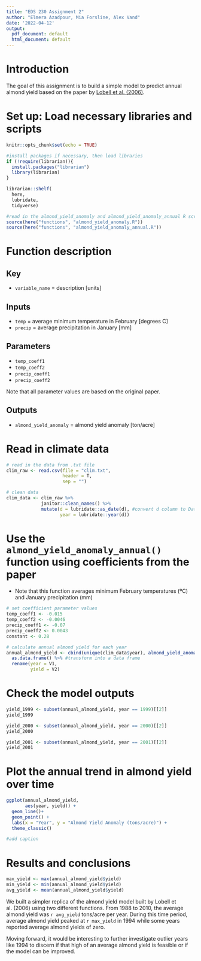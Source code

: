 ```yaml
---
title: "EDS 230 Assignment 2"
author: "Elmera Azadpour, Mia Forsline, Alex Vand"
date: '2022-04-12'
output:
  pdf_document: default
  html_document: default
---
```


# Introduction

The goal of this assignment is to build a simple model to predict annual almond yield based on the paper by [Lobell et al. (2006)](https://www.sciencedirect.com/science/article/pii/S016819230600308X).

# Set up: Load necessary libraries and scripts

```r
knitr::opts_chunk$set(echo = TRUE)

#install packages if necessary, then load libraries
if (!require(librarian)){
  install.packages("librarian")
  library(librarian)
}

librarian::shelf(
  here,
  lubridate,
  tidyverse)

#read in the almond_yield_anomaly and almond_yield_anomaly_annual R scripts in order to use the functions in this RMD 
source(here("functions", "almond_yield_anomaly.R"))
source(here("functions", "almond_yield_anomaly_annual.R"))
```

# Function description

## Key

-   `variable_name` = description [units]

## Inputs

-   `temp` = average minimum temperature in February [degrees C]
-   `precip` = average precipitation in January [mm]

## Parameters

-   `temp_coeff1`
-   `temp_coeff2`
-   `precip_coeff1`
-   `precip_coeff2`

Note that all parameter values are based on the original paper.

## Outputs

-   `almond_yield_anomaly` = almond yield anomaly [ton/acre]

# Read in climate data

```r
# read in the data from .txt file
clim_raw <- read.csv(file = "clim.txt", 
                     header = T, 
                     sep = "")

# clean data 
clim_data <- clim_raw %>% 
             janitor::clean_names() %>% 
             mutate(d = lubridate::as_date(d), #convert d column to Date format rather than a character 
                    year = lubridate::year(d))
```

# Use the `almond_yield_anomaly_annual()` function using coefficients from the paper
- Note that this function averages minimum February temperatures (ºC) and January precipitation (mm)
```r
# set coefficient parameter values 
temp_coeff1 <- -0.015
temp_coeff2 <- -0.0046
precip_coeff1 <- -0.07
precip_coeff2 <- 0.0043
constant <- 0.28

# calculate annual almond yield for each year
annual_almond_yield <- cbind(unique(clim_data$year), almond_yield_anomaly_annual(clim_data)) %>%  #create a matrix/array of dates and annual almond yields
  as.data.frame() %>% #transform into a data frame 
  rename(year = V1,
         yield = V2)
```

# Check the model outputs

```r
yield_1999 <- subset(annual_almond_yield, year == 1999)[[2]]
yield_1999

yield_2000 <- subset(annual_almond_yield, year == 2000)[[2]]
yield_2000

yield_2001 <- subset(annual_almond_yield, year == 2001)[[2]]
yield_2001
```

# Plot the annual trend in almond yield over time

```r
ggplot(annual_almond_yield, 
       aes(year, yield)) + 
  geom_line()+
  geom_point() +
  labs(x = "Year", y = "Almond Yield Anomaly (tons/acre)") + 
  theme_classic()

#add caption 
```

# Results and conclusions

```r
max_yield <- max(annual_almond_yield$yield)
min_yield <- min(annual_almond_yield$yield)
avg_yield <- mean(annual_almond_yield$yield)
```

We built a simpler replica of the almond yield model built by Lobell et al. (2006) using two different functions. From 1988 to 2010, the average almond yield was `r avg_yield` tons/acre per year. During this time period, average almond yield peaked at `r max_yield` in 1994 while some years reported average almond yields of zero. 

Moving forward, it would be interesting to further investigate outlier years like 1994 to discern if that high of an average almond yield is feasible or if the model can be improved. 
